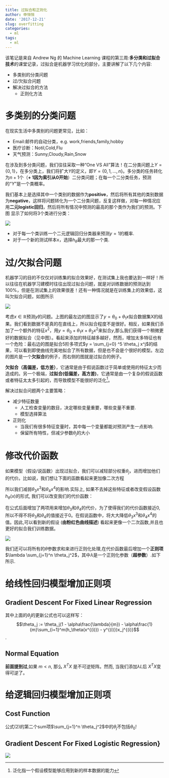 ```yaml
---
title: 过拟合和正则化
author: 申恒恒
date: '2017-12-21'
slug: overfitting
categories:
  - ml
tags:
  - ml
---
```


\noindent 该笔记是来自 Andrew Ng 的 Machine Learning 课程的第三周:**多分类和过拟合技术**的课堂记录，过拟合是机器学习优化的部分，主要讲解了以下几个内容:

- 多类别的分类问题
- 过/欠拟合问题
- 解决过拟合的方法
   - 正则化方法


# 多类别的分类问题
在现实生活中多类别的问题更常见，比如：


- Email:邮件的自动分类，e.g. work,friends,family,hobby
- 医疗诊断：Notil,Cold,Flu
- 天气预测：Sunny,Cloudy,Rain,Snow

在涉及到多分类问题，我们往往采取一种“One VS All”算法！在二分类问题上$Y = \{0,1\}$，在多分类上，我们将扩大$Y$的定义，即$Y =  \{0,1,…,n\}$。多分类的任务转化为$n + 1$个（**+ 1因为索引从0开始**）二分类问题；在每一个二分类任务，预测的“$Y$”是一个类概率。

\begin{align*}
& y \in \lbrace0, 1 ... n\rbrace \\
& h_\theta^{(0)}(x) = P(y = 0 | x ; \theta) \\
& h_\theta^{(1)}(x) = P(y = 1 | x ; \theta) \\
& \cdots \\
& h_\theta^{(n)}(x) = P(y = n | x ; \theta) \\
& \mathrm{prediction} = \max_i( h_\theta ^{(i)}(x) )
\end{align*}

我们基本上是选择其中一个类别的数据作为**positive**，然后将所有其他的类别数据为**negative**，这样将问题转化为一个二分类问题，反复这样做，对每一种情况应用**二元logistic回归**，然后将所有情况中预测的最高的那个类作为我们的预测。下图\ref{figure:onevsall} 显示了如何将3个类进行分类：


![](http://olrs8j04a.bkt.clouddn.com/17-12-21/50713193.jpg)


- 对于每一个类训练一个二元逻辑回归分类器来预测$y=1$的概率.
- 对于一个新的测试样本x，选择$h_{\theta}$最大的那一个类.




# 过/欠拟合问题

机器学习的目的不仅仅对训练集的拟合效果好，在测试集上我也要达到一样好！所以往往在机器学习建模时往往出现过拟合问题，就是对训练数据的预测达到100\%，但是在测试集上的效果很差！还有一种情况就是在训练集上的效果低，这叫欠拟合问题，如图所示

![](http://olrs8j04a.bkt.clouddn.com/17-12-21/26710244.jpg)


考虑$x \in \mathbb{R}$预测$y$的问题。上图\ref{figure:overfit}的最左边的图显示了$y = \theta_{0} + \theta_1 x$拟合数据集$\mathrm{X}$的结果。我们看到数据不是真的在直线上，所以拟合程度不是很好。相反，如果我们添加了一个额外的特征$x^2$，用$y = \theta_0 + \theta_1x + \theta_2x^2$来拟合$y$,那么我们获得一个稍微更好的数据拟合（见中图）。看起来添加的特征越多越好，然而，增加太多特征也有一个危险：最右边的图是拟合5阶多项式$y = \sum_{j=0} ^5 \theta_j x^j$的结果，可以看到即使曲线完美地拟合了所有数据，但是也不会是个很好的模型。左边的图片是一个**欠拟合**的例子，而右侧的图就是过拟合的例子。

**欠拟合（高偏差，低方差）**，它通常是由于假说函数过于简单或使用的特征太少而造成的。另一个极端，**过拟合(低偏差，高方差)**，它通常是由一个复杂的假说函数或者特征太太多引起的，而导致模型不能很好的泛化^[泛化指一个假设模型能够应用到新的样本数据的能力]。

解决过拟合问题两个主要策略：



- 减少特征数量
    - 人工检查变量的数目，决定哪些变量重要，哪些变量不重要.
    - 模型选择算法
- 正则化
    - 当我们有很多特征变量时，其中每一个变量都能对预测产生一点影响.
    - 保留所有特性，但减少参数$\theta_j$的大小



# 修改代价函数

如果模型（假设/说函数）出现过拟合，我们可以减轻部分权重$\theta_j$，进而增加他们的代价。比如说，我们想让下面的函数看起来更加像二次方程


\begin{align*}
&\theta_0 + \theta_1x + \theta_2x^2 + \theta_3x^3 + \theta_4x^4
\end{align*}

所以我们减弱$\theta_3x^3$和$\theta_4x^4$的影响.实际上, 如果不去掉这些特征或者改变假设函数$h_{\theta}(x)$的形式, 我们可以改变我们的代价函数：

\begin{align*}
&min_\theta\ \dfrac{1}{2m}\sum_{i=1}^m (h_\theta(x^{(i)}) - y^{(i)})^2 + 1000\cdot\theta_3^2 + 1000\cdot\theta_4^2
\end{align*}


在公式后面增加了两项用来增加$\theta_3$和$\theta_4$的代价，为了使得我们的代价函数接近0,所以不得不将$\theta_3$和$\theta_4$的值接近于0。在假说函数中，将大大降低$\theta_3x^3$和$\theta_4x^4$的值。因此,可以看到新的假设 (**由粉红色曲线描述**) 看起来更像一个二次函数,并且也更好的拟合我们训练数据。

![](http://olrs8j04a.bkt.clouddn.com/17-12-21/91568480.jpg)

我们还可以将所有的$\theta$参数求和来进行正则化处理,在代价函数最后增加一个**正则项** $\lambda \sum_{j=1}^n \theta_j^2$，其中$\lambda$是一个正则化参数（**超参数**）.如下所示.
\begin{align*}
&min_\theta\ \dfrac{1}{2m}\  \sum_{i=1}^m (h_\theta(x^{(i)}) - y^{(i)})^2 + \lambda\ \sum_{j=1}^n \theta_j^2
\end{align*}

# 给线性回归模型增加正则项
## Gradient Descent For Fixed Linear Regression

\begin{align*} 
& \text{Repeat}\ \lbrace \\
& \ \ \ \ \theta_0 := \theta_0 - \alpha\ \frac{1}{m}\ \sum_{i=1}^m (h_\theta(x^{(i)}) - y^{(i)})x_0^{(i)} \\
& \ \ \ \ \theta_j := \theta_j - \alpha\ \left[ \left( \frac{1}{m}\ \sum_{i=1}^m (h_\theta(x^{(i)}) - y^{(i)})x_j^{(i)} \right) + \frac{\lambda}{m}\theta_j \right] &\ \ \ \ \ \ \ \ \ \ j \in \lbrace 1,2...n\rbrace\\
& \rbrace 
\end{align*}

其中上面的$\theta_j$的更新公式也可以这样写：$$\theta_j := \theta_j(1 - \alpha\frac{\lambda}{m}) - \alpha\frac{1}{m}\sum_{i=1}^m(h_\theta(x^{(i)}) - y^{(i)})x_j^{(i)}$$.

## Normal Equation
\begin{align*}
& \theta = \left( X^TX + \lambda \cdot L \right)^{-1} X^Ty, \; \text{where}\ \ L = \begin{bmatrix} 0 & & & & \\
 & 1 & & & \\
 & & 1 & & \\
  & & & \ddots & \\
   & & & & 1 \\
\end{bmatrix}_{(n+1)×(n+1)}
\end{align*}

**前面提到过**,如果 $m < n$, 那么 $X^TX$ 是不可逆矩阵。然而, 当我们添加$\lambda L$后 $X^TX$变得可逆了。

# 给逻辑回归模型增加正则项
## Cost Function

\begin{align}
J(\theta) &= - \frac{1}{m} \sum_{i=1}^m \large[ y^{(i)}\ \log (h_\theta (x^{(i)})) + (1 - y^{(i)})\ \log (1 - h_\theta(x^{(i)})) \large]\\
\rightarrow J(\theta) &= - \frac{1}{m} \sum_{i=1}^m \large[ y^{(i)}\ \log (h_\theta (x^{(i)})) + (1 - y^{(i)})\ \log (1 - h_\theta(x^{(i)}))\large] + \frac{\lambda}{2m}\sum_{j=1}^n \theta_j^2
\end{align}

公式(2)的第二个sum项$\sum_{j=1}^n \theta_j^2$中的$\theta_j$不包括$\theta_0$!

## Gradient Descent For Fixed Logistic Regression}

![](http://olrs8j04a.bkt.clouddn.com/17-12-21/82289725.jpg)

